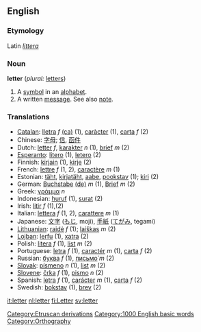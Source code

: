 ==English==

===Etymology===
Latin ''[[littera]]''

===Noun===
'''letter'''  (''plural:'' [[letters]])
# A [[symbol]] in an [[alphabet]].
# A written [[message]]. See also [[note]].

===Translations===
*[[Catalan]]: [[lletra]] ''f'' [[:ca:lletra|(ca)]] (1), [[caràcter]] (1), [[carta]] ''f'' (2)
*Chinese: [[字母]]; [[信]], [[函件]]
*Dutch: [[letter]] ''f'', [[karakter]] ''n'' (1), [[brief]] ''m'' (2)
*[[Esperanto]]: [[litero]] (1), [[letero]] (2)
*Finnish: [[kirjain]] (1), [[kirje]] (2)
*French: [[lettre]] ''f'' (1, 2), [[caractère]] ''m'' (1)
*Estonian: [[täht]], [[kirjatäht]], [[aabe]], [[pookstav]] (1); [[kiri]] (2)
*German: [[Buchstabe]] [[:de:Buchstabe|(de)]] ''m'' (1), [[Brief]] ''m'' (2)
*Greek: [[γράμμα]] ''n''
*Indonesian: [[huruf]] (1), [[surat]] (2)
*Irish: [[litir]] ''f'' (1),(2)
*Italian: [[lettera]] ''f'' (1, 2), [[carattere]] ''m'' (1)
*Japanese: [[文字]] ([[もじ]], moji), [[手紙]] ([[てがみ]], tegami)
*[[Lithuanian]]: [[raidė]] ''f'' (1); [[laiškas]] ''m'' (2)
*[[Lojban]]: [[lerfu]] (1), [[xatra]] (2)
*Polish: [[litera]] ''f'' (1), [[list]] ''m'' (2)
*Portuguese: [[letra]] ''f'' (1), [[caractér]] ''m'' (1), [[carta]] ''f'' (2)
*Russian: [[буква]] ''f'' (1), [[письмо|письмо́]] ''m'' (2)
*[[Slovak]]: [[písmeno]] ''n'' (1), [[list]] ''m'' (2)
*[[Slovene]]: [[črka]] ''f'' (1), [[pismo]] ''n'' (2)
*Spanish: [[letra]] ''f'' (1), [[carácter]] ''m'' (1), [[carta]] ''f'' (2)
*Swedish: [[bokstav]] (1), [[brev]] (2)

[[Category:Etruscan derivations]]
[[Category:1000 English basic words]]
[[Category:Orthography]]

[[it:letter]]
[[nl:letter]]
[[fi:Letter]]
[[sv:letter]]